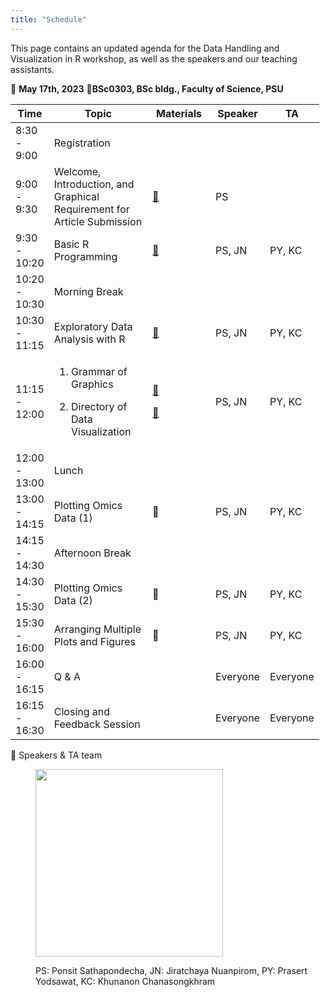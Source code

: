 ```yaml
---
title: "Schedule"
---
```


This page contains an updated agenda for the Data Handling and Visualization in R workshop, as well as the speakers and our teaching assistants.

📅 **May 17th, 2023** 📍**BSc0303, BSc bldg., Faculty of Science, PSU**

+---------------+-------------------------------------------------------------------------+------------------------------------------------+----------+----------+
| Time          | Topic                                                                   | Materials                                      | Speaker  | TA       |
+===============+=========================================================================+================================================+==========+==========+
| 8:30 - 9:00   | Registration                                                            |                                                |          |          |
+---------------+-------------------------------------------------------------------------+------------------------------------------------+----------+----------+
| 9:00 - 9:30   | Welcome, Introduction, and Graphical Requirement for Article Submission | [📖](docs/lectures/intro.pdf)                  | PS       |          |
+---------------+-------------------------------------------------------------------------+------------------------------------------------+----------+----------+
| 9:30 - 10:20  | Basic R Programming                                                     | [📖](lectures/basic_R.qmd)                     | PS, JN   | PY, KC   |
+---------------+-------------------------------------------------------------------------+------------------------------------------------+----------+----------+
| 10:20 - 10:30 | Morning Break                                                           |                                                |          |          |
+---------------+-------------------------------------------------------------------------+------------------------------------------------+----------+----------+
| 10:30 - 11:15 | Exploratory Data Analysis with R                                        | [📖](lectures/exploratory_data_analysis.qmd)   | PS, JN   | PY, KC   |
+---------------+-------------------------------------------------------------------------+------------------------------------------------+----------+----------+
| 11:15 - 12:00 | 1.  Grammar of Graphics                                                 | [📖](lectures/grammar_of_graphics.qmd)         | PS, JN   | PY, KC   |
|               |                                                                         |                                                |          |          |
|               | 2.  Directory of Data Visualization                                     | [📖](lectures/directory_of_visualizations.qmd) |          |          |
+---------------+-------------------------------------------------------------------------+------------------------------------------------+----------+----------+
| 12:00 - 13:00 | Lunch                                                                   |                                                |          |          |
+---------------+-------------------------------------------------------------------------+------------------------------------------------+----------+----------+
| 13:00 - 14:15 | Plotting Omics Data (1)                                                 | 📖                                             | PS, JN   | PY, KC   |
+---------------+-------------------------------------------------------------------------+------------------------------------------------+----------+----------+
| 14:15 - 14:30 | Afternoon Break                                                         |                                                |          |          |
+---------------+-------------------------------------------------------------------------+------------------------------------------------+----------+----------+
| 14:30 - 15:30 | Plotting Omics Data (2)                                                 | 📖                                             | PS, JN   | PY, KC   |
+---------------+-------------------------------------------------------------------------+------------------------------------------------+----------+----------+
| 15:30 - 16:00 | Arranging Multiple Plots and Figures                                    | 📖                                             | PS, JN   | PY, KC   |
+---------------+-------------------------------------------------------------------------+------------------------------------------------+----------+----------+
| 16:00 - 16:15 | Q & A                                                                   |                                                | Everyone | Everyone |
+---------------+-------------------------------------------------------------------------+------------------------------------------------+----------+----------+
| 16:15 - 16:30 | Closing and Feedback Session                                            |                                                | Everyone | Everyone |
+---------------+-------------------------------------------------------------------------+------------------------------------------------+----------+----------+

📢 Speakers & TA team

:   

:   ![](img/team.png){width="300"}

:   PS: Ponsit Sathapondecha, JN: Jiratchaya Nuanpirom, PY: Prasert Yodsawat, KC: Khunanon Chanasongkhram
